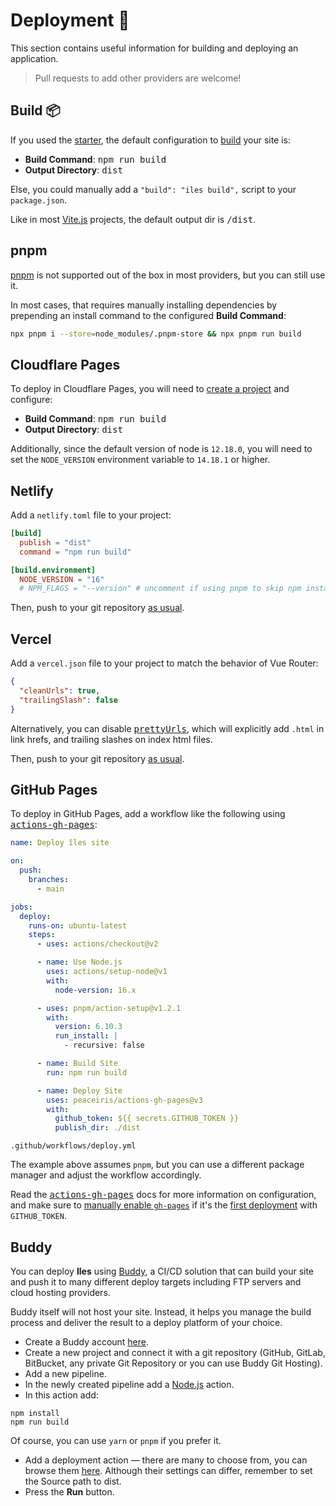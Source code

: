 [Vite.js]: https://vitejs.dev/
[starter]: /guide
[pnpm]: https://pnpm.io/
[prettyUrls]: /config#prettyurls

# Deployment 🚀

This section contains useful information for building and deploying an <Iles/> application.

> Pull requests to add other providers are welcome!

## Build 📦

If you used the [starter], the default configuration to [build](/guide#usage) your site is:

- __Build Command__: <kbd>npm run build</kbd>
- __Output Directory__: <kbd>dist</kbd>

Else, you could manually add a `"build": "iles build",` script to your `package.json`.

Like in most [Vite.js] projects, the default output dir is <kbd>/dist</kbd>.

## pnpm

[pnpm] is not supported out of the box in most providers, but you can still use it.

In most cases, that requires manually installing dependencies by prepending an install
command to the configured __Build Command__:

```bash
npx pnpm i --store=node_modules/.pnpm-store && npx pnpm run build
```

## Cloudflare Pages <CloudflareLogo/>

To deploy in Cloudflare Pages, you will need to [create a project](https://developers.cloudflare.com/pages/get-started) and configure:

- __Build Command__: <kbd>npm run build</kbd>
- __Output Directory__: <kbd>dist</kbd>

Additionally, since the default version of node is `12.18.0`, you will need to
set the `NODE_VERSION` environment variable to `14.18.1` or higher.

## Netlify <NetlifyLogo/>

Add a `netlify.toml` file to your project:

```toml
[build]
  publish = "dist"
  command = "npm run build"

[build.environment]
  NODE_VERSION = "16"
  # NPM_FLAGS = "--version" # uncomment if using pnpm to skip npm install
``` 

Then, push to your git repository [as usual](https://docs.netlify.com/configure-builds/get-started/).

## Vercel <VercelLogo/>

Add a `vercel.json` file to your project to match the behavior of Vue Router:

```json
{
  "cleanUrls": true,
  "trailingSlash": false
}
```

Alternatively, you can disable <kbd>[prettyUrls]</kbd>, which will explicitly
add `.html` in link hrefs, and trailing slashes on index html files.

Then, push to your git repository [as usual](https://vercel.com/docs/concepts/git).

## GitHub Pages <GitHubLogo/>

To deploy in GitHub Pages, add a workflow like the following using <kbd>[actions-gh-pages]</kbd>:

```yml
name: Deploy îles site

on:
  push:
    branches:
      - main

jobs:
  deploy:
    runs-on: ubuntu-latest
    steps:
      - uses: actions/checkout@v2

      - name: Use Node.js
        uses: actions/setup-node@v1
        with:
          node-version: 16.x

      - uses: pnpm/action-setup@v1.2.1
        with:
          version: 6.10.3
          run_install: |
            - recursive: false

      - name: Build Site
        run: npm run build

      - name: Deploy Site
        uses: peaceiris/actions-gh-pages@v3
        with:
          github_token: ${{ secrets.GITHUB_TOKEN }}
          publish_dir: ./dist
```
<Caption><code>.github/workflows/deploy.yml</code></Caption>

The example above assumes `pnpm`, but you can use a different package manager
and adjust the workflow accordingly.

Read the <kbd>[actions-gh-pages]</kbd> docs for more information on configuration,
and make sure to [manually enable `gh-pages`][actions] if it's the [first deployment][actions] with `GITHUB_TOKEN`.

[actions]: https://github.com/peaceiris/actions-gh-pages#%EF%B8%8F-first-deployment-with-github_token
[actions-gh-pages]: https://github.com/peaceiris/actions-gh-pages

## Buddy <BuddyLogo />
You can deploy **Iles** using [Buddy](https://buddy.works), a CI/CD solution that can build your site and push it to many different deploy targets including FTP servers and cloud hosting providers.

Buddy itself will not host your site. Instead, it helps you manage the build process and deliver the result to a deploy platform of your choice.
- Create a Buddy account [here](https://buddy.works).
- Create a new project and connect it with a git repository (GitHub, GitLab, BitBucket, any private Git Repository or you can use Buddy Git Hosting).
- Add a new pipeline.
- In the newly created pipeline add a [Node.js](https://buddy.works/actions/node-js) action.
- In this action add:
```
npm install
npm run build
```

Of course, you can use `yarn` or `pnpm` if you prefer it.
- Add a deployment action — there are many to choose from, you can browse them [here](https://buddy.works/actions). Although their settings can differ, remember to set the Source path to dist.
- Press the **Run** button.
